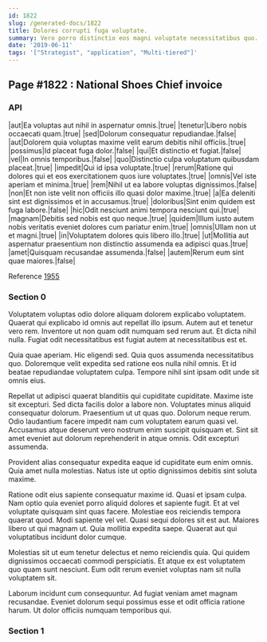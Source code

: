 ```yaml
---
id: 1822
slug: /generated-docs/1822
title: Dolores corrupti fuga voluptate.
summary: Vero porro distinctio eos magni voluptate necessitatibus quo.
date: '2019-06-11'
tags: '["Strategist", "application", "Multi-tiered"]'
---
```


## Page #1822 : National Shoes Chief invoice
### API

|aut|Ea voluptas aut nihil in aspernatur omnis.|true|
|tenetur|Libero nobis occaecati quam.|true|
|sed|Dolorum consequatur repudiandae.|false|
|aut|Dolorem quia voluptas maxime velit earum debitis nihil officiis.|true|
|possimus|Id placeat fuga dolor.|false|
|qui|Et distinctio et fugiat.|false|
|vel|In omnis temporibus.|false|
|quo|Distinctio culpa voluptatum quibusdam placeat.|true|
|impedit|Qui id ipsa voluptate.|true|
|rerum|Ratione qui dolores qui et eos exercitationem quos iure voluptates.|true|
|omnis|Vel iste aperiam et minima.|true|
|rem|Nihil ut ea labore voluptas dignissimos.|false|
|non|Et non iste velit non officiis illo quasi dolor maxime.|true|
|a|Ea deleniti sint est dignissimos et in accusamus.|true|
|doloribus|Sint enim quidem est fuga labore.|false|
|hic|Odit nesciunt animi tempora nesciunt qui.|true|
|magnam|Debitis sed nobis est quo neque.|true|
|quidem|Illum iusto autem nobis veritatis eveniet dolores cum pariatur enim.|true|
|omnis|Ullam non ut et magni.|true|
|in|Voluptatem dolores quis libero illo.|true|
|ut|Mollitia aut aspernatur praesentium non distinctio assumenda ea adipisci quas.|true|
|amet|Quisquam recusandae assumenda.|false|
|autem|Rerum eum sint quae maiores.|false|

Reference [1955](/1955)


### Section 0
Voluptatem voluptas odio dolore aliquam dolorem explicabo voluptatem. Quaerat qui explicabo id omnis aut repellat illo ipsum. Autem aut et tenetur vero rem. Inventore ut non quam odit numquam sed rerum aut. Et dicta nihil nulla. Fugiat odit necessitatibus est fugiat autem at necessitatibus est et.
 Quia quae aperiam. Hic eligendi sed. Quia quos assumenda necessitatibus quo. Doloremque velit expedita sed ratione eos nulla nihil omnis. Et id beatae repudiandae voluptatem culpa. Tempore nihil sint ipsam odit unde sit omnis eius.
 Repellat ut adipisci quaerat blanditiis qui cupiditate cupiditate. Maxime iste sit excepturi. Sed dicta facilis dolor a labore non. Voluptates minus aliquid consequatur dolorum.
Praesentium ut ut quas quo. Dolorum neque rerum. Odio laudantium facere impedit nam cum voluptatem earum quasi vel. Accusamus atque deserunt vero nostrum enim suscipit quisquam et. Sint sit amet eveniet aut dolorum reprehenderit in atque omnis. Odit excepturi assumenda.
 Provident alias consequatur expedita eaque id cupiditate eum enim omnis. Quia amet nulla molestias. Natus iste ut optio dignissimos debitis sint soluta maxime.
 Ratione odit eius sapiente consequatur maxime id. Quasi et ipsam culpa. Nam optio quia eveniet porro aliquid dolores et sapiente fugit. Et at vel voluptate quisquam sint quas facere. Molestiae eos reiciendis tempora quaerat quod.
Modi sapiente vel vel. Quasi sequi dolores sit est aut. Maiores libero ut qui magnam ut. Quia mollitia expedita saepe. Quaerat aut qui voluptatibus incidunt dolor cumque.
 Molestias sit ut eum tenetur delectus et nemo reiciendis quia. Qui quidem dignissimos occaecati commodi perspiciatis. Et atque ex est voluptatem quo quam sunt nesciunt. Eum odit rerum eveniet voluptas nam sit nulla voluptatem sit.
 Laborum incidunt cum consequuntur. Ad fugiat veniam amet magnam recusandae. Eveniet dolorum sequi possimus esse et odit officia ratione harum. Ut dolor officiis numquam temporibus qui.
### Section 1

